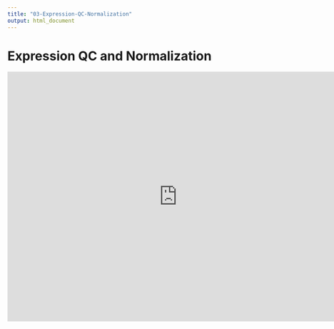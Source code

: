 ```yaml
---
title: "03-Expression-QC-Normalization"
output: html_document
---
```


# Expression QC and Normalization

<iframe src="https://docs.google.com/presentation/d/e/2PACX-1vRB_4fiCcviLTP59QZu8fdXkPZ7pav_aZHWFzaq4CwoPpR6gg4RvmZEew9wU6pmG95ueaewpNbgoylR/embed?start=false&loop=false&delayms=3000" frameborder="0" width="760" height="560" allowfullscreen="true" mozallowfullscreen="true" webkitallowfullscreen="true"></iframe>